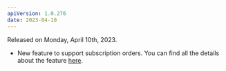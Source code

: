 ```yaml
---
apiVersion: 1.0.276
date: 2023-04-10
---
```


Released on Monday, April 10th, 2023.

- New feature to support subscription orders. You can find all the details about the feature [here](/knowledge-base/subscriptions).
